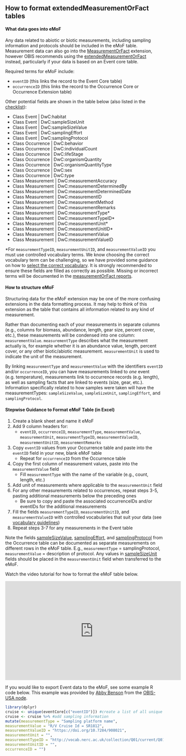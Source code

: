 ## How to format extendedMeasurementOrFact tables

#### What data goes into eMoF

Any data related to abiotic or biotic measurements, including sampling information and protocols should be included in the eMoF table. Measurement data can also go into the  [MeasurementOrFact](https://rs.gbif.org/extension/dwc/measurements_or_facts_2022-02-02.xml) extension, however OBIS recommends using the [extendedMeasurementOrFact](https://rs.gbif.org/extension/obis/extended_measurement_or_fact.xml) instead, particularly if your data is based on an Event core table.

Required terms for eMoF include:

* `eventID` (this links the record to the Event Core table)
* `occurrenceID` (this links the record to the Occurrence Core or Occurrence Extension table)

Other potential fields are shown in the table below (also listed in the [checklist](checklist.html)):

* Class Event | DwC:habitat
* Class Event | DwC:sampleSizeUnit
* Class Event | DwC:sampleSizeValue
* Class Event | DwC:samplingEffort
* Class Event | DwC:samplingProtocol
* Class Occurrence | DwC:behavior
* Class Occurrence | DwC:individualCount
* Class Occurrence | DwC:lifeStage
* Class Occurrence | DwC:organismQuantity
* Class Occurrence | DwC:organismQuantityType
* Class Occurrence | DwC:sex
* Class Occurrence | DwC:type
* Class Measurement | DwC:measurementAccuracy
* Class Measurement | DwC:measurementDeterminedBy
* Class Measurement | DwC:measurementDeterminedDate
* Class Measurement | DwC:measurementID
* Class Measurement | DwC:measurementMethod
* Class Measurement | DwC:measurementRemarks
* Class Measurement | DwC:measurementType*
* Class Measurement | DwC:measurementTypeID*
* Class Measurement | DwC:measurementUnit*
* Class Measurement | DwC:measurementUnitID*
* Class Measurement | DwC:measurementValue
* Class Measurement | DwC:measurementValueID

*For `measurementTypeID`, `measurementUnitID`, and `measurementValueID` you must use controlled vocabulary terms. We know choosing the correct vocabulary term can be challenging, so we have provided some guidance on how to [select the correct vocabulary](vocabulary.html). It is strongly recommended to ensure these fields are filled as correctly as possible. Missing or incorrect terms will be documented in the [measurementOrFact reports](https://r.obis.org/mof/).

#### How to structure eMoF

Structuring data for the eMoF extension may be one of the more confusing extensions in the data formatting process. It may help to think of this extension as the table that contains all information related to any kind of measurement.

Rather than documenting each of your measurements in separate columns (e.g., columns for biomass, abundance, length, gear size, percent cover, etc.), these measurements will be condensed into one column: `measurementValue`. `measurementType` describes what the measurement actually is, for example whether it is an abundance value, length, percent cover, or any other biotic/abiotic measurement. `measurementUnit` is used to indicate the unit of the measurement.

By linking `measurementType` and `measurementValue` with the identifiers `eventID` and/or `occurrenceID`, you can have measurements linked to *one* event (e.g. temperature), measurements link to occurrence records (e.g. length), as well as sampling facts that are linked to events (size, gear, etc.). Information specifically related to how samples were taken will have the measurementTypes: `sampleSizeValue`, `sampleSizeUnit`, `samplingEffort`, and `samplingProtocol`.

#### Stepwise Guidance to Format eMoF Table (in Excel)

1. Create a blank sheet and name it eMoF
2. Add 9 column headers for:
    * `eventID`, `occurrenceID`, `measurementType`, `measurementValue`, `measurementUnit`, `measurementTypeID`, `measurementValueID`, `measurementUnitID`, `measurementRemarks`
3. Copy `eventID` values from your Occurrence table and paste into the `eventID` field in your new, blank eMoF table
    * Repeat for `occurrenceID` from the Occurrence table
4. Copy the first column of measurement values, paste into the `measurementValue` field
    * Fill `measurementType` with the name of the variable (e.g., count, length, etc.)
5. Add unit of measurements where applicable to the `measurementUnit` field
6. For any other measurements related to occurrences, repeat steps 3-5, pasting additional measurements below the preceding ones
    * Be sure to copy and paste the associated occurrenceIDs and/or eventIDs for the additional measurements
7. Fill the fields `measurementTypeID`, `measurementUnitID`, and `measurementValueID` with controlled vocabularies that suit your data (see [vocabulary guidelines](vocabulary.html))
8. Repeat steps 3-7 for any measurements in the Event table

Note the fields [sampleSizeValue](https://dwc.tdwg.org/terms/#dwc:sampleSizeValue), [samplingEffort](https://dwc.tdwg.org/terms/#dwc:samplingEffort), and [samplingProtocol](https://dwc.tdwg.org/terms/#dwc:samplingProtocol) from the Occurrence table can be documented as separate measurements on different rows in the eMoF table. E.g., `measurementType` = samplingProtocol, `measurementValue` = description of protocol. Any values in [sampleSizeUnit](https://dwc.tdwg.org/terms/#dwc:sampleSizeUnit) fields should be placed in the `measurementUnit` field when transferred to the eMoF.

Watch the video tutorial for how to format the eMoF table below.

  <iframe width="560" height="315"
src="https://www.youtube.com/embed/EjM0HRrF1B4"
frameborder="0"
allow="accelerometer; autoplay; encrypted-media; gyroscope; picture-in-picture"
allowfullscreen></iframe>

If you would like to export Event data to the eMoF, see some example R code below. This example was provided by [Abby Benson](https://orcid.org/0000-0002-4391-107X) from the [OBIS-USA node](https://www.usgs.gov/ocean-biodiversity-information-system-usa).

```R
library(dplyr)
cruise <- unique(eventCore[c("eventID")]) #create a list of all unique eventIDs from your event table
cruise <- cruise %>% #add sampling information 
mutate(measurementType = "Sampling platform name",
measurementValue = "R/V Cruise Id = SR1812",
measurementValueID = "https://doi.org/10.7284/908021",
measurementUnit = "",
measurementTypeID = "http://vocab.nerc.ac.uk/collection/Q01/current/Q0100001/",
measurementUnitID = "",
occurrenceID = "")
```
